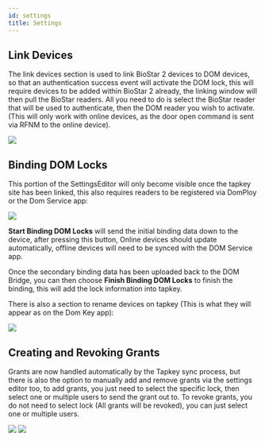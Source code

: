 ```yaml
---
id: settings
title: Settings
---
```


## Link Devices

The link devices section is used to link BioStar 2 devices to DOM devices, so that an authentication success event will activate the DOM lock, this will require devices to be added within BioStar 2 already, the linking window will then pull the BioStar readers. All you need to do is select the BioStar reader that will be used to authenticate, then the DOM reader you wish to activate. (This will only work with online devices, as the door open command is sent via RFNM to the online device).

<Image src='/img/integration/link-devices.png' alone />

## Binding DOM Locks

This portion of the SettingsEditor will only become visible once the tapkey site has been linked, this also requires readers to be registered via DomPloy or the Dom Service app:

<Image src='/img/integration/binding-dom-locks.png' alone />

**Start Binding DOM Locks** will send the initial binding data down to the device, after pressing this button, Online devices should update automatically, offline devices will need to be synced with the DOM Service app.

Once the secondary binding data has been uploaded back to the DOM Bridge, you can then choose **Finish Binding DOM Locks** to finish the binding, this will add the lock information into tapkey.

There is also a section to rename devices on tapkey (This is what they will appear as on the Dom Key app):

<Image src='/img/integration/binding-dom-locks1.png' alone />

## Creating and Revoking Grants

Grants are now handled automatically by the Tapkey sync process, but there is also the option to manually add and remove grants via the settings editor too, to add grants, you just need to select the specific lock, then select one or multiple users to send the grant out to. To revoke grants, you do not need to select lock (All grants will be revoked), you can just select one or multiple users.

<Image src='/img/integration/creating-reviking-grants.png' alone />

<Image src='/img/integration/creating-reviking-grants1.png' alone />